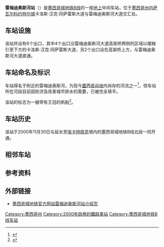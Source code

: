 {{Infobox station
| name = 雷梅迪奥斯河站
| image = Metro Rio de los Remedios 03.jpg
| caption = 雷梅迪奥斯河站外部标识
| address = 卡洛斯·汉克·冈萨雷斯大道与雷梅迪奥斯河大道交汇处
| borough = [[墨西哥州|墨西哥州]][[内萨瓦尔科约特尔城|内萨瓦尔科约特尔城]]
| country = {{MEX}}
| coordinates = {{Coord|19.490910|-99.046681|source:GoogleMaps|display=inline,title}}
| operator = 墨西哥城公共交通运营中心
| lines = [[File:MetroDF_Línea_B.svg|16px]][[墨西哥城地铁B线|墨西哥城地铁B线]]
| distance = 
| platform = 1座
| tracks = 2条
| connections = 内萨瓦尔科约特尔市政交通<br>埃卡特佩克市政交通
| structure = 地上车站
| status = 运营中
| opened = 2000年11月30日
| eng_name = Río de los Remedios
| exits = 6个
}}
'''雷梅迪奥斯河站'''（{{Lang-es|Río de los Remedios}}）是[[墨西哥城地鐵B線|墨西哥城地铁B线]]的一座[[地面車站|地上]]中间车站，位于[[墨西哥州|墨西哥州]][[内萨瓦尔科约特尔城|内萨瓦尔科约特尔城]]卡洛斯·汉克·冈萨雷斯大道与雷梅迪奥斯河大道交汇处。

== 车站设施 ==
该站共设有6个出口，其中4个出口沿雷梅迪奥斯河大道高架桥两侧的区域以楼梯引至下方的卡洛斯·汉克·冈萨雷斯大道，另2个出口设在高架桥上方，与雷梅迪奥斯河大道直通。

== 车站命名及标识 ==

车站得名于附近的雷梅迪奥斯河，为现今[[墨西哥谷|墨西哥谷地]]内尚存的河流之一<ref>{{Cite web|title=La UNAM te explica: La historia hidrológica de la Cuenca de México|url=https://www.fundacionunam.org.mx/ecopuma/la-unam-te-explica-la-historia-hidrologica-de-la-cuenca-de-mexico/|accessdate=2021-01-29|author=Fundación UNAM|date=|format=|publisher=|language=西班牙语}}</ref>，但车站所在河段目前因防洪及改善城市排水的需要，已被完全填平。

该站的标志为一艘带有王冠的帆船<ref>{{Cite web|title=Río de los Remedios|url=https://www.metro.cdmx.gob.mx/la-red/linea-b/rio-de-los-remedios|accessdate=2020-01-29|author=Metro CDMX|date=|format=|publisher=|language=西班牙语}}</ref>。

== 车站历史 ==
该站于2000年11月30日与延长至[[埃卡提佩|埃卡特佩克]]境内的墨西哥城地铁B线北段一同开通。

== 相邻车站 ==
{{start rail box|[[File:Mexico_City_Metro.svg|16px]][[墨西哥城地铁|墨西哥城地铁]]}}
{{s-inop|[[穆斯基斯站|穆斯基斯站]]|[[阿兹特克城站|阿兹特克城站]]方向}}
{{s-line|[[File:MetroDF_Línea_B.svg|16px]][[墨西哥城地铁B线|墨西哥城地铁B线]]}}
{{s-inop|[[推动者站|推动者站]]|[[美景站|美景站]]方向}}
{{end box}}

== 参考资料 ==
<references />

== 外部链接 ==
* [https://www.metro.cdmx.gob.mx/la-red/linea-b/rio-de-los-remedios 墨西哥城地铁官方网站雷梅迪奥斯河站介绍页]

{{墨西哥城地鐵B線}}
[[Category:墨西哥州|Category:墨西哥州]]
[[Category:2000年啟用的鐵路車站|Category:2000年啟用的鐵路車站]]
[[Category:墨西哥城地铁B线车站|Category:墨西哥城地铁B线车站]]